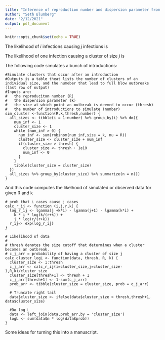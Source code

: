```yaml
---
title: "Inference of reproduction number and dispersion parameter from stochastic component of outbreak dynamics"
author: "Seth Blumberg"
date: "2/12/2021"
output: pdf_document
---
```


```r
knitr::opts_chunk$set(echo = TRUE)
```

The likelihood of $i$ infections causing $j$ infections is
\begin{equation}
l_{i \to j}(R_\mathrm{eff}, k) = \frac{\Gamma(j + ki)}{\Gamma(j+1)\Gamma(ki)}\left(\frac{k}{R_\mathrm{eff}+k}\right)^{ki}\left(\frac{R_\mathrm{eff}}{R_\mathrm{eff}+k}\right)^j. \label{eqn:gg}
\end{equation}

The likelihood of one infection causing a cluster of size $j$ is
\begin{equation}
l^C_{1\to j}(R_\mathrm{eff}, k) = \frac{1}{j}l_{j\to j-1}(R_\mathrm{eff}, k).
\end{equation}

The following code simulates a bunch of introductions:

```
#Simulate clusters that occur after an introduction
#Outputs is a table theat lists the number of clusters of an individual size, and the numeber that lead to full blow outbreaks (last row of output)
#Inputs are:
#   the reproduciton number (R)
#   the dispersion parameter (k)
#   the size at which point an outbreak is deemed to occur (thresh)
#   the number of introductions to simulate (number)
sim_cluster <-function(R,k,thresh,number) {
  all_sizes <- tibble(i = 1:number) %>% group_by(i) %>% do({
    num_inf <- 1
    cluster_size <- 1
    while (num_inf > 0) {
      num_inf <- sum(rnbinom(num_inf,size = k, mu = R))
      cluster_size <- cluster_size + num_inf
      if(cluster_size > thresh) {
        cluster_size <- thresh + 1e10
        num_inf <- 0
      }
    }
    tibble(cluster_size = cluster_size)
  })
  all_sizes %>% group_by(cluster_size) %>% summarize(n = n())
}
```
And this code computes the likelhood of simulated or observed data for given R and k
```
# prob that i cases cause j cases
calc_r_ij <- function (i,j,r,k) {
  log_r_ij <- lgamma(j +k*i) - lgamma(j+1) - lgamma(k*i) + 
    k * i * log(k/(r+k)) +
    j * log(r/(r+k))
  r_ij<- exp(log_r_ij)
}

# Likelihood of data
#
# thresh denotes the size cutoff that determines when a cluster becomes an outbreak.
# c_j_arr = probability of having a cluster of size j
calc_cluster_logL <- function(data, thresh, R, k) {
  cluster_size <- 1:thresh
  c_j_arr <- calc_r_ij(i=cluster_size,j=cluster_size-1,R,k)/cluster_size
  cluster_size[thresh+1] <- thresh + 1
  c_j_arr[thresh+1] <- 1-sum(c_j_arr)
  prob_arr <- tibble(cluster_size = cluster_size, prob = c_j_arr)
  
  # Truncate right tail
  data$cluster_size <- ifelse(data$cluster_size > thresh,thresh+1, data$cluster_size)

  #Do log L
  data <- left_join(data,prob_arr,by = 'cluster_size')
  logL <- sum(data$n * log(data$prob))
}
```
Some ideas for turning this into a manuscript.
\begin{itemize}
\item
To show inference is self-consistent and parameters are identifiable, do a bunch of inferences on simulated data (i.e. minimize likelihood and show confidence intervals are calibrated).
\item
To show applicability, apply to a variety of data sets as we can find (prison, nursing homes, etc)
\item
To evaluate robustness, explore how well inference does if you just know number of isolated cases, number of self-contained clusters (e.g. size > 1, but not an outbreak) and number of outbreaks. May also want to plot probability of isolated casse, probability of self-contained cluster and probability of outbreak as function of R and k.
\item
To evaluate impact of bias, evaluate how well inference works for different types of observation bias
\end{itemize}
